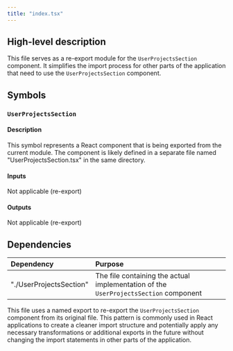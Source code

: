 ```yaml
---
title: "index.tsx"
---
```


## High-level description
This file serves as a re-export module for the `UserProjectsSection` component. It simplifies the import process for other parts of the application that need to use the `UserProjectsSection` component.

## Symbols

### `UserProjectsSection`
#### Description
This symbol represents a React component that is being exported from the current module. The component is likely defined in a separate file named "UserProjectsSection.tsx" in the same directory.

#### Inputs
Not applicable (re-export)

#### Outputs
Not applicable (re-export)

## Dependencies
| Dependency | Purpose |
|:-----------|:--------|
| "./UserProjectsSection" | The file containing the actual implementation of the `UserProjectsSection` component |

This file uses a named export to re-export the `UserProjectsSection` component from its original file. This pattern is commonly used in React applications to create a cleaner import structure and potentially apply any necessary transformations or additional exports in the future without changing the import statements in other parts of the application.